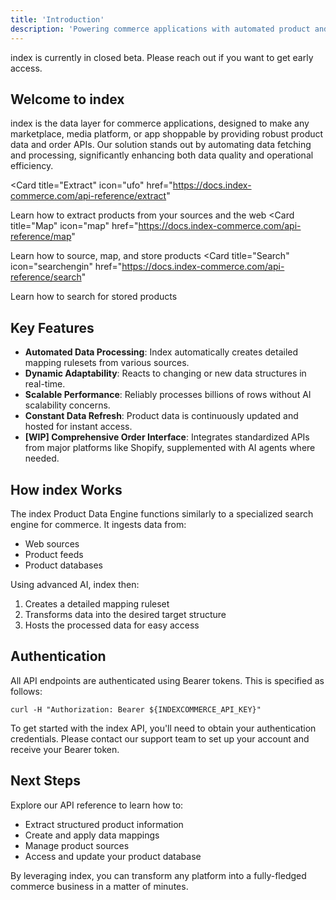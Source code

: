 ```yaml
---
title: 'Introduction'
description: 'Powering commerce applications with automated product and order data management'
---
```


<Note>
  index is currently in closed beta. Please reach out if you want to get early access.
</Note>

## Welcome to index

index is the data layer for commerce applications, designed to make any marketplace, media platform, or app shoppable by providing robust product data and order APIs. Our solution stands out by automating data fetching and processing, significantly enhancing both data quality and operational efficiency.

<Card
  title="Extract"
  icon="ufo"
  href="https://docs.index-commerce.com/api-reference/extract"
>
  Learn how to extract products from your sources and the web
</Card>
<Card
  title="Map"
  icon="map"
  href="https://docs.index-commerce.com/api-reference/map"
>
  Learn how to source, map, and store products
</Card>
<Card
  title="Search"
  icon="searchengin"
  href="https://docs.index-commerce.com/api-reference/search"
>
  Learn how to search for stored products
</Card>

## Key Features

- **Automated Data Processing**: Index automatically creates detailed mapping rulesets from various sources.
- **Dynamic Adaptability**: Reacts to changing or new data structures in real-time.
- **Scalable Performance**: Reliably processes billions of rows without AI scalability concerns.
- **Constant Data Refresh**: Product data is continuously updated and hosted for instant access.
- **[WIP] Comprehensive Order Interface**: Integrates standardized APIs from major platforms like Shopify, supplemented with AI agents where needed.

## How index Works

The index Product Data Engine functions similarly to a specialized search engine for commerce. It ingests data from:

- Web sources
- Product feeds
- Product databases

Using advanced AI, index then:

1. Creates a detailed mapping ruleset
2. Transforms data into the desired target structure
3. Hosts the processed data for easy access

## Authentication

All API endpoints are authenticated using Bearer tokens. This is specified as follows:

```shell
curl -H "Authorization: Bearer ${INDEXCOMMERCE_API_KEY}"
```

To get started with the index API, you'll need to obtain your authentication credentials. Please contact our support team to set up your account and receive your Bearer token.

## Next Steps

Explore our API reference to learn how to:

- Extract structured product information
- Create and apply data mappings
- Manage product sources
- Access and update your product database

By leveraging index, you can transform any platform into a fully-fledged commerce business in a matter of minutes.